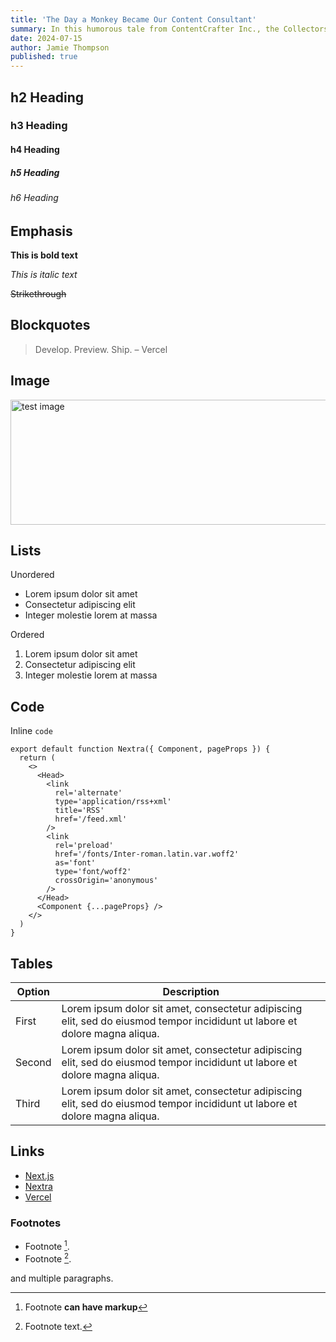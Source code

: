 ---
title: 'The Day a Monkey Became Our Content Consultant'
summary: In this humorous tale from ContentCrafter Inc., the Collectors embark on a jungle adventure in Borneo, where a mischievous monkey becomes an unexpected collaborator. The Validators face the challenge of deciphering monkey scribbles, while the Transformers creatively incorporate the monkey into a whimsical narrative. The story highlights the team's ability to turn chaos into captivating content, celebrating the joy of unexpected encounters.
date: 2024-07-15
author: Jamie Thompson
published: true
---

<Internship />

## h2 Heading

### h3 Heading

#### h4 Heading

##### h5 Heading

###### h6 Heading

## Emphasis

**This is bold text**

_This is italic text_

~~Strikethrough~~

## Blockquotes

> Develop. Preview. Ship. – Vercel

## Image

<img src='/assets/1.jpeg' alt='test image' width='600' height='200' />

## Lists

Unordered

- Lorem ipsum dolor sit amet
- Consectetur adipiscing elit
- Integer molestie lorem at massa

Ordered

1. Lorem ipsum dolor sit amet
2. Consectetur adipiscing elit
3. Integer molestie lorem at massa

## Code

Inline `code`

```tsx Nextra.ts
export default function Nextra({ Component, pageProps }) {
  return (
    <>
      <Head>
        <link
          rel='alternate'
          type='application/rss+xml'
          title='RSS'
          href='/feed.xml'
        />
        <link
          rel='preload'
          href='/fonts/Inter-roman.latin.var.woff2'
          as='font'
          type='font/woff2'
          crossOrigin='anonymous'
        />
      </Head>
      <Component {...pageProps} />
    </>
  )
}
```

## Tables

| **Option** | **Description**                                                                                                             |
| ---------- | --------------------------------------------------------------------------------------------------------------------------- |
| First      | Lorem ipsum dolor sit amet, consectetur adipiscing elit, sed do eiusmod tempor incididunt ut labore et dolore magna aliqua. |
| Second     | Lorem ipsum dolor sit amet, consectetur adipiscing elit, sed do eiusmod tempor incididunt ut labore et dolore magna aliqua. |
| Third      | Lorem ipsum dolor sit amet, consectetur adipiscing elit, sed do eiusmod tempor incididunt ut labore et dolore magna aliqua. |

## Links

- [Next.js](https://nextjs.org)
- [Nextra](https://nextra.vercel.app/)
- [Vercel](http://vercel.com)

### Footnotes

- Footnote [^1].
- Footnote [^2].

[^1]: Footnote **can have markup**

and multiple paragraphs.

[^2]: Footnote text.
